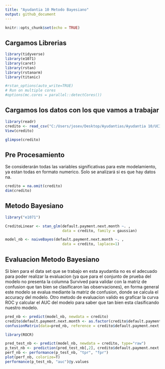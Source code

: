 ```yaml
---
title: "Ayudantia 10 Metodo Bayesiano"
output: github_document
---
```


```r
knitr::opts_chunk$set(echo = TRUE)
```

## Cargamos Librerias

```r
library(tidyverse)
library(e1071)
library(caret)
library(rstan)
library(rstanarm)
library(titanic)
```

```r
#rstan_options(auto_write=TRUE)
# Run on multiple cores
#options(mc.cores = parallel::detectCores())
```


## Cargamos los datos con los que vamos a trabajar

```r
library(readr)
credito <- read_csv("C:/Users/josev/Desktop/Ayudantias/Ayudantia 10/UCI_Credit_Card.csv")
View(credito)
```

```r
glimpse(credito)
```

## Pre Procesamiento
Se considerarán todas las variables significativas para este modelamiento, ya estan todas en formato numerico.
Solo se analizará si es que hay datos na.

```r
credito = na.omit(credito)
dim(credito)

```
## Metodo Bayesiano

```r
library("e1071")

CreditoLinear <- stan_glm(default.payment.next.month ~. , 
                          data = credito, family = gaussian)

model_nb <- naiveBayes(default.payment.next.month ~. , 
                          data = credito, laplace=1)
```

## Evaluacion Metodo Bayesiano

Si bien para el data set que se trabajo en esta ayudantia no es el adecuado para poder realizar la evaluacion (ya que para el conjunto de prueba del modelo no presenta la columna Survived para validar con la matriz de confusion que tan bien se clasificaron las observaciones), en forma general este modelo se evalua mediante la matriz de confusion, donde se calcula el accuracy del modelo. Otro metodo de evaluacion valido es graficar la curva ROC y calcular el AUC del modelo para saber que tan bien esta clasificando nuestro modelo.

```r
pred_nb <- predict(model_nb, newdata = credito)
credito$default.payment.next.month <- as.factor(credito$default.payment.next.month)
confusionMatrix(data=pred_nb, reference = credito$default.payment.next.month)
```

```r
library(ROCR)

pred_test_nb <- predict(model_nb, newdata = credito, type="raw")
p_test_nb <- prediction(pred_test_nb[,2], credito$default.payment.next.month)
perf_nb <- performance(p_test_nb, "tpr", "fpr")
plot(perf_nb, colorize=T)
performance(p_test_nb, "auc")@y.values
```

